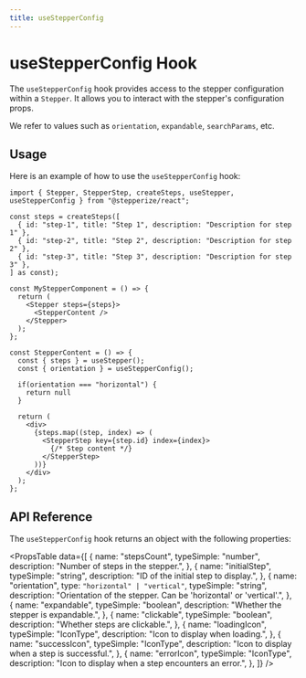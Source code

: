 ```yaml
---
title: useStepperConfig
---
```



# useStepperConfig Hook

The `useStepperConfig` hook provides access to the stepper configuration within a `Stepper`. It allows you to interact with the stepper's configuration props.

We refer to values such as `orientation`, `expandable`, `searchParams`, etc.

## Usage

Here is an example of how to use the `useStepperConfig` hook:

```tsx
import { Stepper, StepperStep, createSteps, useStepper, useStepperConfig } from "@stepperize/react";

const steps = createSteps([
  { id: "step-1", title: "Step 1", description: "Description for step 1" },
  { id: "step-2", title: "Step 2", description: "Description for step 2" },
  { id: "step-3", title: "Step 3", description: "Description for step 3" },
] as const);

const MyStepperComponent = () => {
  return (
    <Stepper steps={steps}>
      <StepperContent />
    </Stepper>
  );
};

const StepperContent = () => {
  const { steps } = useStepper();
  const { orientation } = useStepperConfig();

  if(orientation === "horizontal") {
    return null
  }

  return (
    <div>
      {steps.map((step, index) => (
        <StepperStep key={step.id} index={index}>
          {/* Step content */}
        </StepperStep>
      ))}
    </div>
  );
};
```

## API Reference

The `useStepperConfig` hook returns an object with the following properties:

<PropsTable
  data={[
    {
      name: "stepsCount",
      typeSimple: "number",
      description: "Number of steps in the stepper.",
    },
    {
      name: "initialStep",
      typeSimple: "string",
      description: "ID of the initial step to display.",
    },
    {
      name: "orientation",
      type: `"horizontal" | "vertical"`,
      typeSimple: "string",
      description: "Orientation of the stepper. Can be 'horizontal' or 'vertical'.",
    },
    {
      name: "expandable",
      typeSimple: "boolean",
      description: "Whether the stepper is expandable.",
    },
    {
      name: "clickable",
      typeSimple: "boolean",
      description: "Whether steps are clickable.",
    },
    {
      name: "loadingIcon",
      typeSimple: "IconType",
      description: "Icon to display when loading.",
    },
    {
      name: "successIcon",
      typeSimple: "IconType",
      description: "Icon to display when a step is successful.",
    },
    {
      name: "errorIcon",
      typeSimple: "IconType",
      description: "Icon to display when a step encounters an error.",
    },
  ]}
/>
